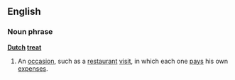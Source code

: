 ==English==
===Noun phrase===
'''[[Dutch]] [[treat]]'''
#An [[occasion]], such as a [[restaurant]] [[visit]], in which each one [[pay]]s his own [[expense]]s.